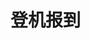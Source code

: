# 登机报到
<ScDailyConversation />
<br />
<Dialog>
#### I would like to [check in/v.] please.
# Could you give me your passport?
#### Sure. Here it is.
# Where are you flying to today?
#### London.
# How many pieces of [baggage/n.] would you like to check in?
#### Two pieces.
# Please put the baggage on the [scale/n./19]. Here is your [boarding pass/n.].
#### Thank you.
# The boarding time is 9:30 pm, Gate 31. Please make sure your baggage passes the [security/n.] [check/n./2] down there before you leave.
#### OK. Thank you.
# Have a nice flight.
</Dialog>
